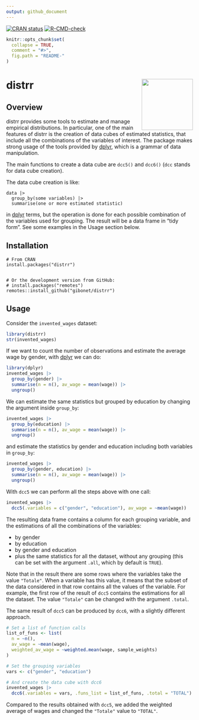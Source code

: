 ```yaml
---
output: github_document
---
```


<!-- README.md is generated from README.Rmd. Please edit that file -->


<!-- badges: start -->
[![CRAN status](https://www.r-pkg.org/badges/version/distrr)](https://cran.r-project.org/package=distrr) 
[![R-CMD-check](https://github.com/gibonet/distrr/actions/workflows/R-CMD-check.yaml/badge.svg)](https://github.com/gibonet/distrr/actions/workflows/R-CMD-check.yaml)
<!-- badges: end -->


```r
knitr::opts_chunk$set(
  collapse = TRUE,
  comment = "#>",
  fig.path = "README-"
)
```

# distrr <img src="inst/distrr-sticker.svg" align="right" height="138" />


## Overview

distrr provides some tools to estimate and manage empirical distributions. In particular, one of the main features of distrr is
the creation of data cubes of estimated statistics, that include all the combinations of the variables of interest. The package makes strong
usage of the tools provided by [dplyr](https://cran.r-project.org/package=dplyr), which is a grammar of data manipulation.

The main functions to create a data cube are `dcc5()` and `dcc6()` (`dcc` stands for data cube creation).

The data cube creation is like:

```
data |>
  group_by(some variables) |>
  summarise(one or more estimated statistic)
```

in [dplyr](https://cran.r-project.org/package=dplyr) terms, but the operation is done for each possible combination of
the variables used for grouping. The result will be a data frame in "tidy form". See some examples in the Usage section below. 

 

## Installation


```
# From CRAN
install.packages("distrr")


# Or the development version from GitHub:
# install.packages("remotes")
remotes::install_github("gibonet/distrr")
```


## Usage

Consider the `invented_wages` dataset:

```r
library(distrr)
str(invented_wages)
```

If we want to count the number of observations and estimate the average wage by gender, 
with [dplyr](https://cran.r-project.org/package=dplyr) we can do:

```r
library(dplyr)
invented_wages |>
  group_by(gender) |>
  summarise(n = n(), av_wage = mean(wage)) |>
  ungroup()
```

We can estimate the same statistics but grouped by education by changing the argument inside `group_by`:

```r
invented_wages |>
  group_by(education) |>
  summarise(n = n(), av_wage = mean(wage)) |>
  ungroup()
```

and estimate the statistics by gender and education including both variables in `group_by`:

```r
invented_wages |>
  group_by(gender, education) |>
  summarise(n = n(), av_wage = mean(wage)) |>
  ungroup()
```


With `dcc5` we can perform all the steps above with one call:

```r
invented_wages |> 
  dcc5(.variables = c("gender", "education"), av_wage = ~mean(wage))
```

The resulting data frame contains a column for each grouping variable, and the estimations of all the combinations of the variables:

- by gender
- by education
- by gender and education
- plus the same statistics for all the dataset, without any grouping (this can be set with the argument `.all`, which by default is `TRUE`).

Note that in the result there are some rows where the variables take the value `"Totale"`. When a variable has this value, it means that the subset of the data considered in that row contains all the values of the variable. For example, the first row of the result of `dcc5` contains the estimations for all the dataset. The value `"Totale"` can be changed with the argument `.total`.


The same result of `dcc5` can be produced by `dcc6`, with a slightly different approach.

```r
# Set a list of function calls
list_of_funs <- list(
  n = ~n(),
  av_wage = ~mean(wage),
  weighted_av_wage = ~weighted.mean(wage, sample_weights)
)

# Set the grouping variables
vars <- c("gender", "education")

# And create the data cube with dcc6
invented_wages |> 
  dcc6(.variables = vars, .funs_list = list_of_funs, .total = "TOTAL")
```

Compared to the results obtained with `dcc5`, we added the weighted average of wages and changed the `"Totale"` value to `"TOTAL"`.
